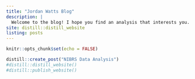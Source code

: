 ---
title: "Jordan Watts Blog"
description: |
  Welcome to the blog! I hope you find an analysis that interests you.
site: distill::distill_website
listing: posts
---

```{r setup, include=FALSE}
knitr::opts_chunk$set(echo = FALSE)
```

```{r}
distill::create_post("NIBRS Data Analysis")
#distill::distill_website()
#distill::publish_website()
```

